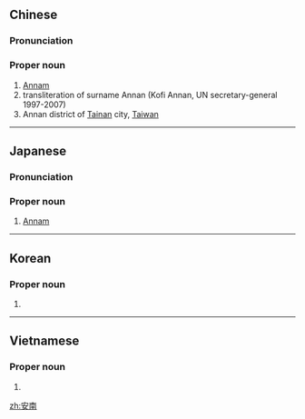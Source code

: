 ==Chinese==
{{zh-forms}}

===Pronunciation===
{{zh-pron
|m=Ānnán
|c=on1 naam4
|mn=An-lâm
|cat=pn
}}

===Proper noun===
{{zh-proper noun}}

# [[Annam]] {{gloss|the former name of Vietnam}}
# transliteration of surname Annan (Kofi Annan, UN secretary-general 1997-2007)
# Annan district of [[Tainan]] city, [[Taiwan]]

----

==Japanese==
{{ja-kanjitab|あん|なん|yomi=o}}

===Pronunciation===
{{ja-pron|あんなん|y=o}}

===Proper noun===
{{ja-pos|proper|あんなん}}

# [[Annam]] {{gloss|the former name of Vietnam}}

----

==Korean==
{{ko-hanjatab}}

===Proper noun===
{{ko-proper noun|hj|hangeul=안남|rv=Annam}}

# {{hanja form of|안남|[[Annam]] {{gloss|the former name of Vietnam}}}}

----

==Vietnamese==
{{vi-hantutab}}

===Proper noun===
{{vi-hantu|pos=proper noun}}

# {{han tu form of|An Nam|[[Annam]] {{gloss|the former name of Vietnam}}}}

[[zh:安南]]